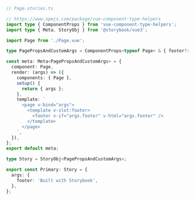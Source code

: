 ```ts
// Page.stories.ts

// https://www.npmjs.com/package/vue-component-type-helpers
import type { ComponentProps } from 'vue-component-type-helpers';
import type { Meta, StoryObj } from '@storybook/vue3';

import Page from './Page.vue';

type PagePropsAndCustomArgs = ComponentProps<typeof Page> & { footer?: string };

const meta: Meta<PagePropsAndCustomArgs> = {
  component: Page,
  render: (args) => ({
    components: { Page },
    setup() {
      return { args };
    },
    template: `
      <page v-bind="args">
        <template v-slot:footer>
          <footer v-if="args.footer" v-html="args.footer" />
        </template>
      </page>
    `,
  }),
};
export default meta;

type Story = StoryObj<PagePropsAndCustomArgs>;

export const Primary: Story = {
  args: {
    footer: 'Built with Storybook',
  },
};
```
